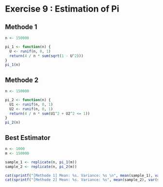 # Exercise 9 : Estimation of Pi

## Methode 1

```r
n <- 150000

pi_1 <- function(n) {
  U <- runif(n, 0, 1)
  return(4 / n * sum(sqrt(1 - U^2)))
}
pi_1(n)
```

## Methode 2
```r
n <- 150000

pi_2 <- function(n) {
  U1 <- runif(n, 0, 1)
  U2 <- runif(n, 0, 1)
  return(4 / n * sum(U1^2 + U2^2 <= 1))
}
pi_2(n)
```

## Best Estimator
```r
n <- 1000
m <- 150000

sample_1 <- replicate(n, pi_1(m))
sample_2 <- replicate(n, pi_2(m))

cat(sprintf("[Methode 1] Mean: %s. Variance: %s \n", mean(sample_1), var(sample_1)))
cat(sprintf("[Methode 2] Mean: %s. Variance: %s", mean(sample_2), var(sample_2)))
```
